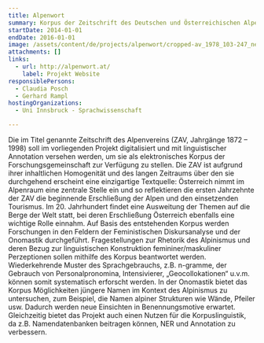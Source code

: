 ```yaml
---
title: Alpenwort
summary: Korpus der Zeitschrift des Deutschen und Österreichischen Alpenvereins.
startDate: 2014-01-01
endDate: 2016-01-01
image: /assets/content/de/projects/alpenwort/cropped-av_1978_103-247_neu.png
attachments: []
links:
  - url: http://alpenwort.at/
    label: Projekt Website
responsiblePersons:
  - Claudia Posch
  - Gerhard Rampl
hostingOrganizations:
  - Uni Innsbruck - Sprachwissenschaft

---
```

Die im Titel genannte Zeitschrift des Alpenvereins (ZAV, Jahrgänge 1872 – 1998) soll im vorliegenden Projekt digitalisiert und mit linguistischer Annotation versehen werden, um sie als elektronisches Korpus der Forschungsgemeinschaft zur Verfügung zu stellen. Die ZAV ist aufgrund ihrer inhaltlichen Homogenität und des langen Zeitraums über den sie durchgehend erscheint eine einzigartige Textquelle: Österreich nimmt im Alpenraum eine zentrale Stelle ein und so reflektieren die ersten Jahrzehnte der ZAV die beginnende Erschließung der Alpen und den einsetzenden Tourismus. Im 20. Jahrhundert findet eine Ausweitung der Themen auf die Berge der Welt statt, bei deren Erschließung Österreich ebenfalls eine wichtige Rolle einnahm. Auf Basis des entstehenden Korpus werden Forschungen in den Feldern der Feministischen Diskursanalyse und der Onomastik durchgeführt. Fragestellungen zur Rhetorik des Alpinismus und deren Bezug zur linguistischen Konstruktion femininer/maskuliner Perzeptionen sollen mithilfe des Korpus beantwortet werden. Wiederkehrende Muster des Sprachgebrauchs, z.B. n-gramme, der Gebrauch von Personalpronomina, Intensivierer, „Geocollokationen“ u.v.m. können somit systematisch erforscht werden. In der Onomastik bietet das Korpus Möglichkeiten jüngere Namen im Kontext des Alpinismus zu untersuchen, zum Beispiel, die Namen alpiner Strukturen wie Wände, Pfeiler usw. Dadurch werden neue Einsichten in Benennungsmotive erwartet. Gleichzeitig bietet das Projekt auch einen Nutzen für die Korpuslinguistik, da z.B. Namendatenbanken beitragen können, NER und Annotation zu verbessern.